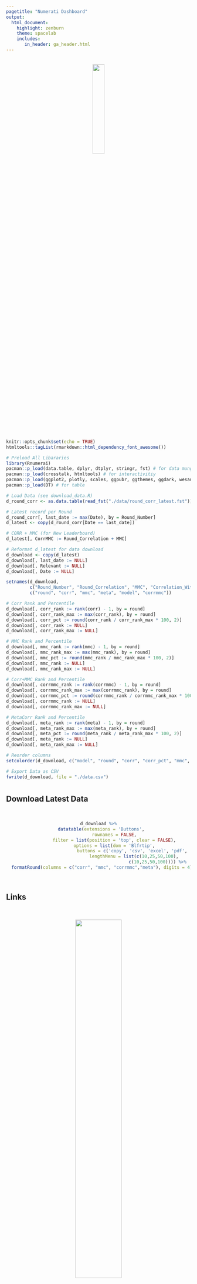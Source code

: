 ```yaml
---
pagetitle: "Numerati Dashboard"
output: 
  html_document: 
    highlight: zenburn  
    theme: spacelab
    includes:
       in_header: ga_header.html
---
```


<br>
<center><img src="https://numer.ai/img/Numerai-Logo-Side-Black.8393ed16.png" width="25%"></center>
<br>


```r
knitr::opts_chunk$set(echo = TRUE)
htmltools::tagList(rmarkdown::html_dependency_font_awesome())

# Preload All Libararies
library(Rnumerai)
pacman::p_load(data.table, dplyr, dtplyr, stringr, fst) # for data munging
pacman::p_load(crosstalk, htmltools) # for interactivitiy 
pacman::p_load(ggplot2, plotly, scales, ggpubr, ggthemes, ggdark, wesanderson) # for charts
pacman::p_load(DT) # for table

# Load Data (see download_data.R)
d_round_corr <- as.data.table(read_fst("./data/round_corr_latest.fst"))

# Latest record per Round
d_round_corr[, last_date := max(Date), by = Round_Number]
d_latest <- copy(d_round_corr[Date == last_date])

# CORR + MMC (for New Leaderboard)
d_latest[, CorrMMC := Round_Correlation + MMC]

# Reformat d_latest for data download
d_download <- copy(d_latest)
d_download[, last_date := NULL]
d_download[, Relevant := NULL]
d_download[, Date := NULL]

setnames(d_download, 
         c("Round_Number", "Round_Correlation", "MMC", "Correlation_With_MM", "Username", "CorrMMC"),
         c("round", "corr", "mmc", "meta", "model", "corrmmc"))

# Corr Rank and Percentile
d_download[, corr_rank := rank(corr) - 1, by = round]
d_download[, corr_rank_max := max(corr_rank), by = round]
d_download[, corr_pct := round(corr_rank / corr_rank_max * 100, 2)]
d_download[, corr_rank := NULL]
d_download[, corr_rank_max := NULL]

# MMC Rank and Percentile
d_download[, mmc_rank := rank(mmc) - 1, by = round]
d_download[, mmc_rank_max := max(mmc_rank), by = round]
d_download[, mmc_pct := round(mmc_rank / mmc_rank_max * 100, 2)]
d_download[, mmc_rank := NULL]
d_download[, mmc_rank_max := NULL]

# Corr+MMC Rank and Percentile
d_download[, corrmmc_rank := rank(corrmmc) - 1, by = round]
d_download[, corrmmc_rank_max := max(corrmmc_rank), by = round]
d_download[, corrmmc_pct := round(corrmmc_rank / corrmmc_rank_max * 100, 2)]
d_download[, corrmmc_rank := NULL]
d_download[, corrmmc_rank_max := NULL]

# MetaCorr Rank and Percentile
d_download[, meta_rank := rank(meta) - 1, by = round]
d_download[, meta_rank_max := max(meta_rank), by = round]
d_download[, meta_pct := round(meta_rank / meta_rank_max * 100, 2)]
d_download[, meta_rank := NULL]
d_download[, meta_rank_max := NULL]

# Reorder columns
setcolorder(d_download, c("model", "round", "corr", "corr_pct", "mmc", "mmc_pct", "corrmmc", "corrmmc_pct", "meta", "meta_pct"))

```


```r
# Export Data as CSV
fwrite(d_download, file = "./data.csv")
```


#  {.tabset}

## Download Latest Data

<br>
<center>

```r
d_download %>%
  datatable(extensions = 'Buttons',
            rownames = FALSE,
            filter = list(position = 'top', clear = FALSE),
            options = list(dom = 'Blfrtip',
                           buttons = c('copy', 'csv', 'excel', 'pdf', 'print'),
                           lengthMenu = list(c(10,25,50,100),
                                             c(10,25,50,100)))) %>%
  formatRound(columns = c("corr", "mmc", "corrmmc","meta"), digits = 4)

```

</center>

<br>


## Links

<br>

<center>

<a href="https://medium.com/numerai/a-new-data-science-competition-where-being-different-pays-251c2aecc40a" target="_blank"><img src="./img/what_is_a_metamodel.jpg" width="50%"></a><br>

<h4>

<a href="https://woobe.github.io/numerati/" target="_blank">**HOME**</a> --- <a href="https://woobe.github.io/numerati/compare_corr.html" target="_blank">**CORR Only**</a> --- <a href="https://woobe.github.io/numerati/compare_mmc.html" target="_blank">**MMC Only**</a> --- <a href="https://woobe.github.io/numerati/compare_corrmmc.html" target="_blank">**CORR + MMC**</a>

<a href="https://raw.githubusercontent.com/woobe/numerati/master/data.csv" target="_blank">**Download Latest Data (CSV)**</a>

</h4>

</center>



## About

<center>
<br>
This dashboard is brought to you by **<a href="https://twitter.com/matlabulous" target="_blank">Jo-fai (Joe) Chow</a>**  

**The IA_AI Crew**

<a href="https://numer.ai/ia_ai" target="_blank"><img src="./img/ia_ai_256.png" width="15%"></a><br>

*"The NMR Life Chose Me."*

<br>

<h5>
**Like What You See?**
</h5>

Support my community effort with $NMR (or other ERC-20 Tokens)

<img src="./img/eth_wallet.png" width="15%">

<h6>
My ETH Wallet Address:

`0x2a943dF83FE7D2e6Db651f937D848460159856e7`
</h6>

<br>

<h5>
**Disclaimer**
</h5>

<h6>
No NMR was burned in the making of this prototype.<br>
This is not an official <a href="https://numer.ai/" target="_blank">Numerai</a> product.<br><br>
Last updated: `r Sys.time()` UTC<br>
Prototype version: <a href="https://github.com/woobe/numerati#change-log" target="_blank">0.11</a><br>
Code: <a href="https://github.com/woobe/numerati" target="_blank">github.com/woobe/numerati</a>
</h6>

<a href="https://github.com/woobe" target="_blank"><i class="fa fa-github-square" aria-hidden="true"></i></a>   <a href="https://twitter.com/matlabulous" target="_blank"><i class="fa fa-twitter-square" aria-hidden="true"></i></a>   <a href="https://www.linkedin.com/in/jofaichow/" target="_blank"><i class="fa fa-linkedin-square" aria-hidden="true"></i></a>

</center>

